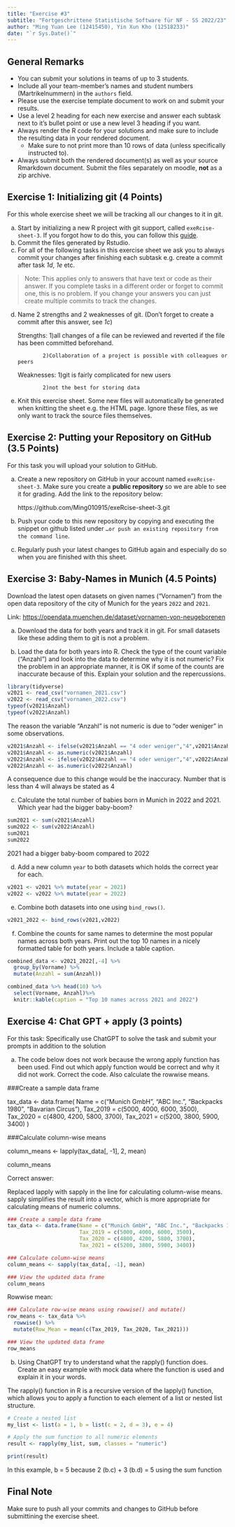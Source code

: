 ```yaml
---
title: "Exercise #3"
subtitle: "Fortgeschrittene Statistische Software für NF - SS 2022/23"
author: "Ming Yuan Lee (12415450), Yin Xun Kho (12518233)"
date: "`r Sys.Date()`"
---
```


## General Remarks

-   You can submit your solutions in teams of up to 3 students.
-   Include all your team-member's names and student numbers
    (Martrikelnummern) in the `authors` field.
-   Please use the exercise template document to work on and submit your
    results.
-   Use a level 2 heading for each new exercise and answer each subtask
    next to it's bullet point or use a new level 3 heading if you want.
-   Always render the R code for your solutions and make sure to include
    the resulting data in your rendered document.
    -   Make sure to not print more than 10 rows of data (unless
        specifically instructed to).
-   Always submit both the rendered document(s) as well as your source
    Rmarkdown document. Submit the files separately on moodle, **not**
    as a zip archive.

## Exercise 1: Initializing git (4 Points)

For this whole exercise sheet we will be tracking all our changes to it
in git.

a)  Start by initializing a new R project with git support, called
    `exeRcise-sheet-3`. If you forgot how to do this, you can follow
    this
    [guide](https://malikaihle.github.io/Introduction-RStudio-Git-GitHub/rstudio_project.html).
b)  Commit the files generated by Rstudio.
c)  For all of the following tasks in this exercise sheet we ask you to
    always commit your changes after finishing each subtask e.g. create
    a commit after task *1d*, *1e* etc.

> Note: This applies only to answers that have text or code as their
> answer. If you complete tasks in a different order or forget to commit
> one, this is no problem. If you change your answers you can just
> create multiple commits to track the changes.

d)  Name 2 strengths and 2 weaknesses of git. (Don't forget to create a
    commit after this answer, see *1c*)
    
    Strengths:  1)all changes of a file can be reviewed and reverted if the file has been committed beforehand.
               
                2)Collaboration of a project is possible with colleagues or peers
               
    Weaknesses: 1)git is fairly complicated for new users
    
                2)not the best for storing data
                
                
e)  Knit this exercise sheet. Some new files will automatically be
    generated when knitting the sheet e.g. the HTML page. Ignore these
    files, as we only want to track the source files themselves.

## Exercise 2: Putting your Repository on GitHub (3.5 Points)

For this task you will upload your solution to GitHub.

a)  Create a new repository on GitHub in your account named
    `exeRcise-sheet-3`. Make sure you create a **public repository** so
    we are able to see it for grading. Add the link to the repository
    below: 
    
    https://github.com/Ming010915/exeRcise-sheet-3.git
    
  
b)  Push your code to this new repository by copying and executing the
    snippet on github listed under
    `…or push an existing repository from the command line`.
c)  Regularly push your latest changes to GitHub again and especially do
    so when you are finished with this sheet.

## Exercise 3: Baby-Names in Munich (4.5 Points)

Download the latest open datasets on given names ("Vornamen") from the
open data repository of the city of Munich for the years `2022` and
`2021`.

Link: <https://opendata.muenchen.de/dataset/vornamen-von-neugeborenen>

a)  Download the data for both years and track it in git. For small
    datasets like these adding them to git is not a problem.

b)  Load the data for both years into R. Check the type of the count
    variable ("Anzahl") and look into the data to determine why it is
    not numeric? Fix the problem in an appropriate manner, it is OK if
    some of the counts are inaccurate because of this. Explain your
    solution and the repercussions.
    
```r
library(tidyverse)
v2021 <- read_csv("vornamen_2021.csv")
v2022 <- read_csv("vornamen_2022.csv")
typeof(v2021$Anzahl)
typeof(v2022$Anzahl)
```

The reason the variable "Anzahl" is not numeric is due to "oder weniger" in some observations. 

```r
v2021$Anzahl <- ifelse(v2021$Anzahl == "4 oder weniger","4",v2021$Anzahl)
v2021$Anzahl <- as.numeric(v2021$Anzahl)
v2022$Anzahl <- ifelse(v2022$Anzahl == "4 oder weniger","4",v2022$Anzahl)
v2022$Anzahl <- as.numeric(v2022$Anzahl)
```

A consequence due to this change would be the inaccuracy. Number that is less than 4 will always be stated as 4 


c)  Calculate the total number of babies born in Munich in 2022
    and 2021. Which year had the bigger baby-boom?
    
```r
sum2021 <- sum(v2021$Anzahl)
sum2022 <- sum(v2022$Anzahl)
sum2021
sum2022
```

2021 had a bigger baby-boom compared to 2022


d)  Add a new column `year` to both datasets which holds the correct
    year for each.
    
```r
v2021 <- v2021 %>% mutate(year = 2021)
v2022 <- v2022 %>% mutate(year = 2022)
```

e)  Combine both datasets into one using `bind_rows()`.

```r
v2021_2022 <- bind_rows(v2021,v2022)
```

f)  Combine the counts for same names to determine the most popular
    names across both years. Print out the top 10 names in a nicely
    formatted table for both years. Include a table caption.
    
```r
combined_data <- v2021_2022[,-4] %>%
  group_by(Vorname) %>%
  mutate(Anzahl = sum(Anzahl))

combined_data %>% head(10) %>% 
  select(Vorname, Anzahl)%>% 
  knitr::kable(caption = "Top 10 names across 2021 and 2022")
```

## Exercise 4: Chat GPT + apply (3 points)

For this task: Specifically use ChatGPT to solve the task and submit
your prompts in addition to the solution

a)  The code below does not work because the wrong apply function has
    been used. Find out which apply function would be correct and why it
    did not work. Correct the code. Also calculate the rowwise means.

###Create a sample data frame

tax_data \<- data.frame( Name = c("Munich GmbH", "ABC Inc.", "Backpacks
1980", "Bavarian Circus"), Tax_2019 = c(5000, 4000, 6000, 3500),
Tax_2020 = c(4800, 4200, 5800, 3700), Tax_2021 = c(5200, 3800, 5900,
3400) )

###Calculate column-wise means

column_means \<- lapply(tax_data\[, -1\], 2, mean)

column_means


Correct answer:

Replaced lapply with sapply in the line for calculating column-wise means. sapply simplifies the result into a vector, which is more appropriate for calculating means of numeric columns.

```r
### Create a sample data frame
tax_data <- data.frame(Name = c("Munich GmbH", "ABC Inc.", "Backpacks 1980", "Bavarian Circus"),
                       Tax_2019 = c(5000, 4000, 6000, 3500),
                       Tax_2020 = c(4800, 4200, 5800, 3700),
                       Tax_2021 = c(5200, 3800, 5900, 3400))

### Calculate column-wise means
column_means <- sapply(tax_data[, -1], mean)

### View the updated data frame
column_means
```

Rowwise mean:
```r
### Calculate row-wise means using rowwise() and mutate()
row_means <- tax_data %>%
  rowwise() %>%
  mutate(Row_Mean = mean(c(Tax_2019, Tax_2020, Tax_2021)))

### View the updated data frame
row_means
```


b)  Using ChatGPT try to understand what the rapply() function does.
    Create an easy example with mock data where the function is used and
    explain it in your words.

The rapply() function in R is a recursive version of the lapply() function, which allows you to apply a function to each element of a list or nested list structure.
```r
# Create a nested list
my_list <- list(a = 1, b = list(c = 2, d = 3), e = 4)

# Apply the sum function to all numeric elements
result <- rapply(my_list, sum, classes = "numeric")

print(result)
```
In this example, b = 5 because 2 (b.c) + 3 (b.d) = 5 using the sum function

## Final Note

Make sure to push all your commits and changes to GitHub before
submittining the exercise sheet.
